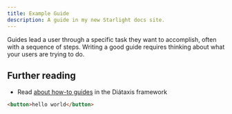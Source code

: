 ```yaml
---
title: Example Guide
description: A guide in my new Starlight docs site.
---
```


Guides lead a user through a specific task they want to accomplish, often with a sequence of steps.
Writing a good guide requires thinking about what your users are trying to do.

## Further reading

- Read [about how-to guides](https://diataxis.fr/how-to-guides/) in the Diátaxis framework

```html live
<button>hello world</button>
```

